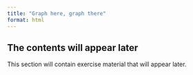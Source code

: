 ```yaml
---
title: "Graph here, graph there"
format: html
---
```


<!-- Exercise on creation and transformation of weights. Make them understand what is the
structure and how to work with it.

Inlcude lags. -->

::: {.callout-note appearance="simple"}

## The contents will appear later

This section will contain exercise material that will appear later.

:::